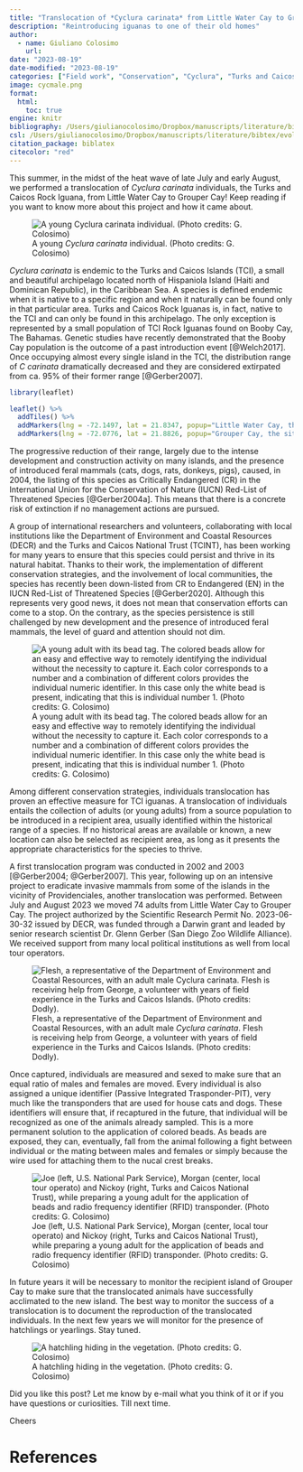 ```yaml
---
title: "Translocation of *Cyclura carinata* from Little Water Cay to Grouper Cay."
description: "Reintroducing iguanas to one of their old homes"
author:
  - name: Giuliano Colosimo
    url: 
date: "2023-08-19"
date-modified: "2023-08-19"
categories: ["Field work", "Conservation", "Cyclura", "Turks and Caicos"]
image: cycmale.png
format: 
  html:
    toc: true
engine: knitr
bibliography: /Users/giulianocolosimo/Dropbox/manuscripts/literature/bibtex/comprehensive_database.bib
csl: /Users/giulianocolosimo/Dropbox/manuscripts/literature/bibtex/evolutionary-ecology-research.csl
citation_package: biblatex
citecolor: "red"
---
```


This summer, in the midst of the heat wave of late July and early August, we performed a translocation of *Cyclura carinata* individuals, the Turks and Caicos Rock Iguana, from Little Water Cay to Grouper Cay! Keep reading if you want to know more about this project and how it came about.

![A young *Cyclura carinata* individual. (Photo credits: G. Colosimo)](./cycar.png)

*Cyclura carinata* is endemic to the Turks and Caicos Islands (TCI), a small and beautiful archipelago located north of Hispaniola Island (Haiti and Dominican Republic), in the Caribbean Sea. A species is defined endemic when it is native to a specific region and when it naturally can be found only in that particular area. Turks and Caicos Rock Iguanas is, in fact, native to the TCI and can only be found in this archipelago. The only exception is represented by a small population of TCI Rock Iguanas found on Booby Cay, The Bahamas. Genetic studies have recently demonstrated that the Booby Cay population is the outcome of a past introduction event [@Welch2017]. Once occupying almost every single island in the TCI, the distribution range of *C carinata* dramatically decreased and they are considered extirpated from ca. 95\% of their former range [@Gerber2007].

```r
library(leaflet)

leaflet() %>%
  addTiles() %>%  
  addMarkers(lng = -72.1497, lat = 21.8347, popup="Little Water Cay, the source population") %>%
  addMarkers(lng = -72.0776, lat = 21.8826, popup="Grouper Cay, the site selected for translocation")
```


The progressive reduction of their range, largely due to the intense development and construction activity on many islands, and the presence of introduced feral mammals (cats, dogs, rats, donkeys, pigs), caused, in 2004, the listing of this  species as Critically Endangered (CR) in the International Union for the Conservation of Nature (IUCN) Red-List of Threatened Species [@Gerber2004a]. This means that there is a concrete risk of extinction if no management actions are pursued. 

A group of international researchers and volunteers, collaborating with local institutions like the Department of Environment and Coastal Resources (DECR) and the Turks and Caicos National Trust (TCINT), has been working for many years to ensure that this species could persist and thrive in its natural habitat. Thanks to their work, the implementation of different conservation strategies, and the involvement of local communities, the species has recently been down-listed from CR to Endangered (EN) in the IUCN Red-List of Threatened Species [@Gerber2020]. Although this represents very good news, it does not mean that conservation efforts can come to a stop. On the contrary, as the species persistence is still challenged by new development and the presence of introduced feral mammals, the level of guard and attention should not dim.

![A young adult with its bead tag. The colored beads allow for an easy and effective way to remotely identifying the individual without the necessity to capture it. Each color corresponds to a number and a combination of different colors provides the individual numeric identifier. In this case only the white bead is present, indicating that this is individual number 1. (Photo credits: G. Colosimo)](./cychead.png)

Among different conservation strategies, individuals translocation has proven an effective measure for TCI iguanas. A translocation of individuals entails the collection of adults (or young adults) from a source population to be introduced in a recipient area, usually identified within the historical range of a species. If no historical areas are available or known, a new location can also be selected as recipient area, as long as it presents the appropriate characteristics for the species to thrive.

A first translocation program was conducted in 2002 and 2003 [@Gerber2004; @Gerber2007]. This year, following up on an intensive project to eradicate invasive mammals from some of the islands in the vicinity of Providenciales, another translocation was performed. Between July and August 2023 we moved 74 adults from Little Water Cay to Grouper Cay. The project authorized by the Scientific Research Permit No. 2023-06-30-32 issued by DECR,  was funded through a Darwin grant and leaded by senior research scientist Dr. Glenn Gerber (San Diego Zoo Wildlife Alliance). We received support from many local political institutions as well from local tour operators.


![Flesh, a representative of the Department of Environment and Coastal Resources, with an adult male *Cyclura carinata*. Flesh is receiving help from George, a volunteer with years of field experience in the Turks and Caicos Islands. (Photo credits: Dodly).](./georgeandflesh.png)

Once captured, individuals are measured and sexed to make sure that an equal ratio of males and females are moved. Every individual is also assigned a unique identifier (Passive Integrated Trasponder-PIT), very much like the transponders that are used for house cats and dogs. These identifiers will ensure that, if recaptured in the future, that individual will be recognized as one of the animals already sampled. This is a more permanent solution to the application of colored beads. As beads are exposed, they can, eventually, fall from the animal following a fight between individual or the mating between males and females or simply because the wire used for attaching them to the nucal crest breaks. 

![Joe (left, U.S. National Park Service), Morgan (center, local tour operato) and Nickoy (right, Turks and Caicos National Trust), while preparing a young adult for the application of beads and radio frequency identifier (RFID) transponder. (Photo credits: G. Colosimo)](./joemorgannick.png)

In future years it will be necessary to monitor the recipient island of Grouper Cay to make sure that the translocated animals have successfully acclimated to the new island. The best way to monitor the success of a translocation is to document the reproduction of the translocated individuals. In the next few years we will monitor for the presence of hatchlings or yearlings. Stay tuned.

![A hatchling hiding in the vegetation. (Photo credits: G. Colosimo)](./cycjuvi.png)

Did you like this post? Let me know by e-mail what you think of it or if you have questions or curiosities. Till next time.

Cheers

# References